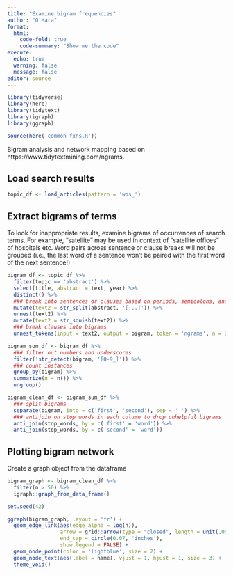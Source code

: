 ```yaml
---
title: "Examine bigram frequencies"
author: "O'Hara"
format: 
  html:
    code-fold: true
    code-summary: "Show me the code"
execute:
  echo: true
  warning: false
  message: false
editor: source
---
```


```r
library(tidyverse)
library(here)
library(tidytext)
library(igraph)
library(ggraph)

source(here('common_fxns.R'))
```

Bigram analysis and network mapping based on https://www.tidytextmining.com/ngrams.

## Load search results

```r
topic_df <- load_articles(pattern = 'wos_')
```

## Extract bigrams of terms

To look for inappropriate results, examine bigrams of occurrences of search terms.  For example, "satellite" may be used in context of "satellite offices" of hospitals etc.  Word pairs across sentence or clause breaks will not be grouped (i.e., the last word of a sentence won't be paired with the first word of the next sentence!)

```r
bigram_df <- topic_df %>%
  filter(topic == 'abstract') %>%
  select(title, abstract = text, year) %>%
  distinct() %>%
  ### break into sentences or clauses based on periods, semicolons, and commas
  mutate(text2 = str_split(abstract, '[;,.]')) %>%
  unnest(text2) %>%
  mutate(text2 = str_squish(text2)) %>%
  ### break clauses into bigrams
  unnest_tokens(input = text2, output = bigram, token = 'ngrams', n = 2) 

bigram_sum_df <- bigram_df %>%
  ### filter out numbers and underscores
  filter(!str_detect(bigram, '[0-9_]')) %>%
  ### count instances
  group_by(bigram) %>%
  summarize(n = n()) %>%
  ungroup()

bigram_clean_df <- bigram_sum_df %>%
  ### split bigrams
  separate(bigram, into = c('first', 'second'), sep = ' ') %>%
  ### antijoin on stop words in each column to drop unhelpful bigrams
  anti_join(stop_words, by = c('first' = 'word')) %>%
  anti_join(stop_words, by = c('second' = 'word'))

```

## Plotting bigram network

Create a graph object from the dataframe

```r
bigram_graph <- bigram_clean_df %>%
  filter(n > 50) %>%
  igraph::graph_from_data_frame()

set.seed(42)

ggraph(bigram_graph, layout = 'fr') +
  geom_edge_link(aes(edge_alpha = log(n)), 
                 arrow = grid::arrow(type = "closed", length = unit(.05, "inches")),
                 end_cap = circle(0.07, 'inches'),
                 show.legend = FALSE) +
  geom_node_point(color = 'lightblue', size = 2) +
  geom_node_text(aes(label = name), vjust = 1, hjust = 1, size = 3) +
  theme_void()
```

